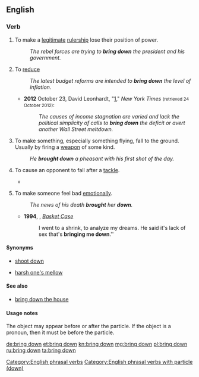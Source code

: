 ==English==

===Verb===
{{en-verb|head=[[bring]] [[down]]|brings down|bringing down|brought down}}

# {{context|transitive|lang=en}} To make a [[legitimate]] [[rulership]] lose their position of power.
#: ''The rebel forces are trying to '''bring down''' the president and his government.''
# {{context|transitive|lang=en}} To [[reduce]]
#: ''The latest budget reforms are intended to '''bring down''' the level of inflation.''
#* '''2012''' October 23, David Leonhardt, "[http://www.nytimes.com/2012/10/24/us/politics/race-for-president-leaves-income-slump-in-shadows.html?_r=1&hp]," ''New York Times'' <small>(retrieved 24 October 2012)</small>:
#*: ''The causes of income stagnation are varied and lack the political simplicity of calls to '''bring down''' the deficit or avert another Wall Street meltdown.''
# {{context|transitive|lang=en}} To make something, especially something flying, fall to the ground. Usually by firing a [[weapon]] of some kind.
#: ''He '''brought down''' a pheasant with his first shot of the day.''
# {{context|sports|lang=en}} To cause an opponent to fall after a [[tackle]].
#* {{quote-news
|year=2010
|date=December 28
|author=Kevin Darlin
|title=West Brom 1 - 3 Blackburn
|work=BBC
|url=http://news.bbc.co.uk/sport1/hi/football/eng_prem/9308862.stm
|page=
|passage=Kalinic later saw red for a rash tackle on Paul Scharner before Gabriel Tamas was dismissed for '''bringing down''' Diouf.}}
# {{context|transitive|lang=en}} To make someone feel bad [[emotionally]].
#: ''The news of his death '''brought''' her '''down'''.''
#* '''1994''', {{w|Green Day}}, ''[[w:Basket Case (song)|Basket Case]]''
#*: I went to a shrink, to analyze my dreams. He said it's lack of sex that's '''bringing me down'''.''

====Synonyms====
* {{sense|to make something fall to the ground}} [[shoot down]]
* {{sense|in sports: to cause an opponent to fall after a tackle}} [[harsh one's mellow]]

====See also====
* [[bring down the house]]

====Usage notes====
The object may appear before or after the particle. If the object is a pronoun, then it must be before the particle.

[[Category:English phrasal verbs]]
[[Category:English phrasal verbs with particle (down)]]

[[de:bring down]]
[[et:bring down]]
[[kn:bring down]]
[[mg:bring down]]
[[pl:bring down]]
[[ru:bring down]]
[[ta:bring down]]